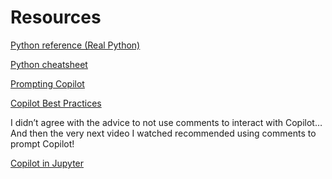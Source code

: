 # Resources

[Python reference (Real Python)](https://realpython.com/ref/)

[Python cheatsheet](/.reference/python-cheat-sheet.pdf)

[Prompting Copilot](https://www.youtube.com/watch?v=hh1nOX14TyY&t=118s)

[Copilot Best Practices](https://www.youtube.com/watch?v=2q0BoioYSxQ&list=PLj6YeMhvp2S7rQaCLRrMnzRdkNdKnMVwg&index=48)

I didn't agree with the advice to not use comments to interact with Copilot... And then the very next video I watched recommended using comments to prompt Copilot!

[Copilot in Jupyter](https://www.youtube.com/watch?v=QS_bh-3qKdw&list=PLj6YeMhvp2S7rQaCLRrMnzRdkNdKnMVwg&index=106)
